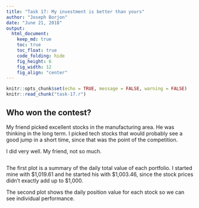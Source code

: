 ```yaml
---
title: "Task 17: My investment is better than yours"
author: "Joseph Borjon"
date: "June 21, 2018"
output:
  html_document:
    keep_md: true
    toc: true
    toc_float: true
    code_folding: hide
    fig_height: 6
    fig_width: 12
    fig_align: "center"
---
```


```r
knitr::opts_chunk$set(echo = TRUE, message = FALSE, warning = FALSE)
knitr::read_chunk("task-17.r")
```

## Who won the contest?

My friend picked excellent stocks in the manufacturing area. He was thinking in the long term. I picked tech stocks that would probably see a good jump in a short time, since that was the point of the competition.

I did very well. My friend, not so much.

```r
```

The first plot is a summary of the daily total value of each portfolio. I started mine with $1,019.61 and he started his with $1,003.46, since the stock prices didn't exactly add up to $1,000.

The second plot shows the daily position value for each stock so we can see individual performance.
